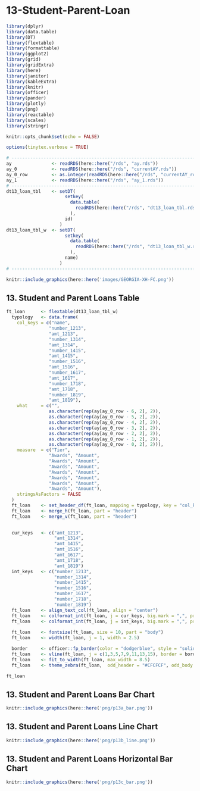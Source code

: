 # 13-Student-Parent-Loan {#intro}

```r
library(dplyr)
library(data.table)
library(DT)
library(flextable)
library(formattable)
library(ggplot2)
library(grid)
library(gridExtra)
library(here)
library(janitor)
library(kableExtra)
library(knitr)
library(officer)
library(pander)
library(plotly)
library(png)
library(reactable)
library(scales)
library(stringr)
```

```r
knitr::opts_chunk$set(echo = FALSE)
```

```r
options(tinytex.verbose = TRUE)
```

```r
# ------------------------------------------------------------------------------
ay               <- readRDS(here::here("/rds", "ay.rds"))
ay_0             <- readRDS(here::here("/rds", "currentAY.rds"))
ay_0_row         <- as.integer(readRDS(here::here("/rds", "currentAY_row.rds")))
ay_1             <- readRDS(here::here("/rds", "ay_1.rds"))
# ------------------------------------------------------------------------------
dt13_loan_tbl    <- setDT(
                      setkey(
                        data.table(
                          readRDS(here::here("/rds", "dt13_loan_tbl.rds"))
                        ), 
                      id)
                    )
dt13_loan_tbl_w  <- setDT(
                      setkey(
                        data.table(
                          readRDS(here::here("/rds", "dt13_loan_tbl_w.rds"))
                        ), 
                      name)
                    )
# ------------------------------------------------------------------------------
```

```r
knitr::include_graphics(here::here('images/GEORGIA-XH-FC.png'))
```

## 13. Student and Parent Loans Table
```r
ft_loan      <- flextable(dt13_loan_tbl_w)
  typology   <- data.frame(
    col_keys = c("name",
                "number_1213",
                "amt_1213",
                "number_1314",
                "amt_1314",
                "number_1415",
                "amt_1415",
                "number_1516",
                "amt_1516",
                "number_1617",
                "amt_1617",
                "number_1718",
                "amt_1718",
                "number_1819",
                "amt_1819"),
    what     = c("",
                as.character(rep(ay[ay_0_row - 6, 2], 2)),
                as.character(rep(ay[ay_0_row - 5, 2], 2)),
                as.character(rep(ay[ay_0_row - 4, 2], 2)),
                as.character(rep(ay[ay_0_row - 3, 2], 2)),
                as.character(rep(ay[ay_0_row - 2, 2], 2)),
                as.character(rep(ay[ay_0_row - 1, 2], 2)),
                as.character(rep(ay[ay_0_row - 0, 2], 2))),
    measure  = c("Tier",
                "Awards", "Amount",
                "Awards", "Amount",
                "Awards", "Amount",
                "Awards", "Amount",
                "Awards", "Amount",
                "Awards", "Amount",
                "Awards", "Amount"),
    stringsAsFactors = FALSE                      
  ) 
  ft_loan    <- set_header_df(ft_loan, mapping = typology, key = "col_keys" )
  ft_loan    <- merge_h(ft_loan, part = "header")
  ft_loan    <- merge_v(ft_loan, part = "header")
  

  cur_keys   <- c("amt_1213",
                  "amt_1314",
                  "amt_1415",
                  "amt_1516",
                  "amt_1617",
                  "amt_1718",
                  "amt_1819")
  int_keys   <- c("number_1213",
                  "number_1314",
                  "number_1415",
                  "number_1516",
                  "number_1617",
                  "number_1718",
                  "number_1819")
  ft_loan    <- align_text_col(ft_loan, align = "center")
  ft_loan    <- colformat_int(ft_loan, j = cur_keys, big.mark = ",", prefix = "$")
  ft_loan    <- colformat_int(ft_loan, j = int_keys, big.mark = ",", prefix = "")
  
  ft_loan    <- fontsize(ft_loan, size = 10, part = "body")
  ft_loan    <- width(ft_loan, j = 1, width = 2.5)

  border     <- officer::fp_border(color = "dodgerblue", style = "solid", width = 1)
  ft_loan    <- vline(ft_loan, j = c(1,3,5,7,9,11,13,15), border = border, part = "body")
  ft_loan    <- fit_to_width(ft_loan, max_width = 8.5)
  ft_loan    <- theme_zebra(ft_loan,  odd_header = "#CFCFCF", odd_body = "#EFEFEF")  

ft_loan
```

## 13. Student and Parent Loans Bar Chart
```r
knitr::include_graphics(here::here('png/p13a_bar.png'))
```

## 13. Student and Parent Loans Line Chart
```r
knitr::include_graphics(here::here('png/p13b_line.png'))
```

## 13. Student and Parent Loans Horizontal Bar Chart
```r
knitr::include_graphics(here::here('png/p13c_bar.png'))
```

```{=openxml}
<w:p><w:r><w:br w:type="page"/></w:r></w:p>
```